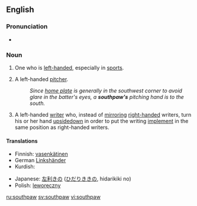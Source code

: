{{was wotd|2006|September|30}}
==English==
{{wikipedia}}

===Pronunciation===
: {{IPA|/ˈsaʊθpɔː/}}
: {{SAMPA|/saUTpO:/}}
* {{audio|en-us-southpaw.ogg|Audio (US)}}

===Noun===
{{en-noun}}

# {{informal}} One who is [[left-handed]], especially in [[sport]]s.
# {{baseball}} A left-handed [[pitcher]].
#: ''Since [[home plate]] is generally in the southwest corner to avoid glare in the batter's eyes, a '''southpaw's''' pitching hand is to the south.''
# A left-handed [[write]]r who, instead of [[mirror]]ing [[right-handed]] writers, turn his or her hand [[upsidedown]] in order to put the writing [[implement]] in the same position as right-handed writers.

====Translations====
{{top}}
* Finnish: [[vasenkätinen]]
* German [[Linkshänder]]
* Kurdish: {{t|ku|destçep}}
{{mid}}
* Japanese: [[左利き]]の ([[ひだりきき]]の, hidarikiki no)
* Polish: [[leworęczny]]
{{bottom}}

[[ru:southpaw]]
[[sv:southpaw]]
[[vi:southpaw]]